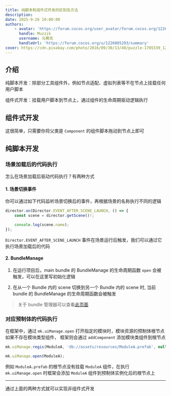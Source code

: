 ```yaml
---
title: 纯脚本和组件式开发的区别及方法
description:
date: 2025-9-26 10:00:00
authors:
    - avatar: 'https://forum.cocos.org/user_avatar/forum.cocos.org/1226085293/120/86149_2.png'
      handle: Muzzik
      username: 马赛克
      handleUrl: 'https://forum.cocos.org/u/1226085293/summary'
cover: https://cdn.pixabay.com/photo/2016/09/30/13/40/puzzle-1705339_1280.jpg
---
```


## 介绍

纯脚本开发：除部分工具组件外，例如节点适配、虚拟列表等不在节点上挂载任何用户脚本

组件式开发：挂载用户脚本到节点上，通过组件的生命周期驱动逻辑执行

## 组件式开发

这很简单，只需要你将父类是 `Component` 的组件脚本拖动到节点上即可

## 纯脚本开发

### 场景加载后的代码执行

怎么在场景加载后驱动代码执行？有两种方式

#### 1. 场景切换事件

你可以通过如下代码监听场景切换后的事件，再根据场景的名称执行不同的逻辑

```ts
director.on(Director.EVENT_AFTER_SCENE_LAUNCH, () => {
    const scene = director.getScene()!;

    console.log(scene.name);
});
```

`Director.EVENT_AFTER_SCENE_LAUNCH` 事件在场景运行后触发，我们可以通过它执行场景加载后的代码

#### 2. BundleManage

1. 在运行项目后，main bundle 的 BundleManage 的生命周期函数 `open` 会被触发，可以在这里写初始化逻辑

2. 在从一个 Bundle 内的 scene 切换到另一个 Bundle 内的 scene 时, 当前 bundle 的 BundleManage 的生命周期函数会被触发

> 关于 bundle 管理器可以查看[此页面](/docs/module/asset/bundle/manage)

### 对应预制体的代码执行

在框架中，通过 `mk.uiManage.open` 打开指定的模块时，模块资源的预制体根节点如果不存在模块类型组件，
框架则会通过 `addComponent` 添加模块类组件到根节点

```ts
mk.uiManage.regis(ModuleA, 'db://assets/resources/ModuleA.prefab', null);

mk.uiManage.open(ModuleA);
```

例如 `ModuleA.prefab` 的根节点没有挂载 `ModuleA` 组件，在执行 `mk.uiManage.open` 时框架会添加 `ModuleA` 组件到预制体实例化后的根节点上

---

通过上面的两种方式就可以实现非组件式开发
